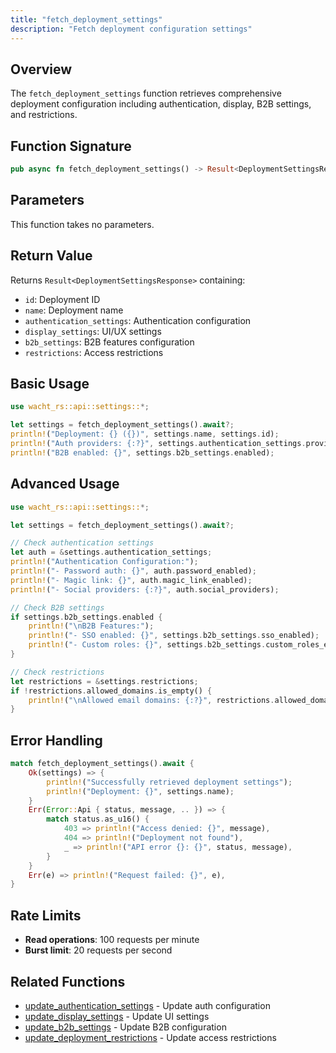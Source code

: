 ```yaml
---
title: "fetch_deployment_settings"
description: "Fetch deployment configuration settings"
---
```


## Overview

The `fetch_deployment_settings` function retrieves comprehensive deployment configuration including authentication, display, B2B settings, and restrictions.

## Function Signature

```rust
pub async fn fetch_deployment_settings() -> Result<DeploymentSettingsResponse>
```

## Parameters

This function takes no parameters.

## Return Value

Returns `Result<DeploymentSettingsResponse>` containing:
- `id`: Deployment ID
- `name`: Deployment name
- `authentication_settings`: Authentication configuration
- `display_settings`: UI/UX settings
- `b2b_settings`: B2B features configuration
- `restrictions`: Access restrictions

## Basic Usage

```rust
use wacht_rs::api::settings::*;

let settings = fetch_deployment_settings().await?;
println!("Deployment: {} ({})", settings.name, settings.id);
println!("Auth providers: {:?}", settings.authentication_settings.providers);
println!("B2B enabled: {}", settings.b2b_settings.enabled);
```

## Advanced Usage

```rust
use wacht_rs::api::settings::*;

let settings = fetch_deployment_settings().await?;

// Check authentication settings
let auth = &settings.authentication_settings;
println!("Authentication Configuration:");
println!("- Password auth: {}", auth.password_enabled);
println!("- Magic link: {}", auth.magic_link_enabled);
println!("- Social providers: {:?}", auth.social_providers);

// Check B2B settings
if settings.b2b_settings.enabled {
    println!("\nB2B Features:");
    println!("- SSO enabled: {}", settings.b2b_settings.sso_enabled);
    println!("- Custom roles: {}", settings.b2b_settings.custom_roles_enabled);
}

// Check restrictions
let restrictions = &settings.restrictions;
if !restrictions.allowed_domains.is_empty() {
    println!("\nAllowed email domains: {:?}", restrictions.allowed_domains);
}
```

## Error Handling

```rust
match fetch_deployment_settings().await {
    Ok(settings) => {
        println!("Successfully retrieved deployment settings");
        println!("Deployment: {}", settings.name);
    }
    Err(Error::Api { status, message, .. }) => {
        match status.as_u16() {
            403 => println!("Access denied: {}", message),
            404 => println!("Deployment not found"),
            _ => println!("API error {}: {}", status, message),
        }
    }
    Err(e) => println!("Request failed: {}", e),
}
```

## Rate Limits

- **Read operations**: 100 requests per minute
- **Burst limit**: 20 requests per second

## Related Functions

- [update_authentication_settings](update-authentication-settings) - Update auth configuration
- [update_display_settings](update-display-settings) - Update UI settings
- [update_b2b_settings](update-b2b-settings) - Update B2B configuration
- [update_deployment_restrictions](update-deployment-restrictions) - Update access restrictions